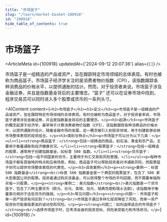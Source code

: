 ```yaml
---
title: "市场篮子"
slug: "/learn/market-basket-100918"
id: "100918"
hide_table_of_contents: true
---
```



# 市场篮子

<ArticleMeta id={100918} updatedAt={'2024-09-12 20:07:36'} alias={`[]`} />
<div className='border-solid border-b border-t-0 my-4 border-[var(--ifm-color-gray-300)]' />

市场篮子是一组精选的产品或资产，旨在跟踪特定市场领域的总体表现。有时也被称为商品篮子。市场篮子经济学关注的是消费者物价指数（CPI），该指数跟踪各种消费品的价格水平，以提供通胀的估计。然而，对于投资者来说，市场篮子涉及金融证券，并且是指数基金背后的主要理念。“篮子” 还可以在证券市场中找到，程序交易员可以同时进入多个股票或货币的一系列头寸。

<AIContent content={`<h2>市场篮子</h2><h3>定义</h3><p>市场篮子是一组精选的产品或资产，旨在跟踪特定市场领域的总体表现。有时也被称为商品篮子。对于投资者来说，市场篮子通常涉及金融证券，并且是指数基金背后的主要理念。</p><h3>起源</h3><p>市场篮子的概念起源于经济学，最早用于计算消费者物价指数（CPI），该指数跟踪各种消费品的价格水平，以提供通胀的估计。随着金融市场的发展，这一概念被引入到投资领域，用于创建能够反映市场整体表现的投资组合。</p><h3>类别与特点</h3><p>市场篮子可以分为以下几类：</p><ul><li><strong>商品篮子：</strong>包括一组精选的商品，如石油、黄金和农产品，主要用于衡量通胀和经济健康状况。</li><li><strong>股票篮子：</strong>包括一组精选的股票，通常用于创建指数基金，如标普 500 指数。</li><li><strong>货币篮子：</strong>包括一组不同国家的货币，主要用于外汇交易和风险管理。</li></ul><p>每种市场篮子都有其独特的特点和应用场景。例如，商品篮子可以帮助投资者对冲通胀风险，而股票篮子则可以提供市场整体表现的代表性。</p><h3>具体案例</h3><p><strong>案例一：标普 500 指数基金</strong><br/>标普 500 指数基金是一个典型的股票篮子，包含了 500 家大型美国公司的股票。投资者通过购买该基金，可以获得整个市场的平均回报，而不需要单独购买每一只股票。</p><p><strong>案例二：美元指数</strong><br/>美元指数是一个货币篮子，包含了六种主要货币（欧元、日元、英镑、加元、瑞典克朗和瑞士法郎）。该指数用于衡量美元相对于这些货币的强弱。</p><h3>常见问题</h3><p><strong>问题一：市场篮子和单一资产投资有何区别？</strong><br/>市场篮子通过多样化投资降低了风险，而单一资产投资则可能面临更高的波动性和风险。</p><p><strong>问题二：如何选择适合的市场篮子？</strong><br/>选择市场篮子时，应考虑自身的投资目标、风险承受能力和市场状况。</p>`} id={100918} />
